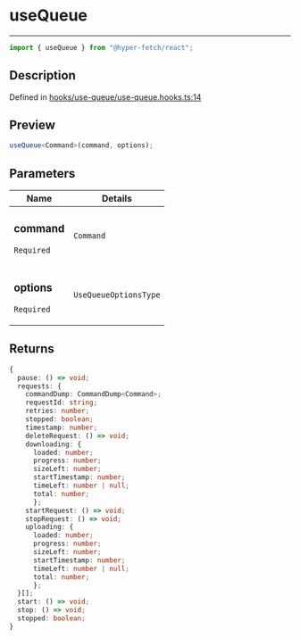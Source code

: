 # useQueue

<div class="api-docs__separator" data-reactroot="">

---

</div><div class="api-docs__import" data-reactroot="">

```ts
import { useQueue } from "@hyper-fetch/react";
```

</div><div class="api-docs__section">

## Description

</div><div class="api-docs__description"><span class="api-docs__do-not-parse">

</span></div><p class="api-docs__definition">

Defined in
[hooks/use-queue/use-queue.hooks.ts:14](https://github.com/BetterTyped/hyper-fetch/blob/993719ed/packages/react/src/hooks/use-queue/use-queue.hooks.ts#L14)

</p><div class="api-docs__section">

## Preview

</div><div class="api-docs__preview fn">

```ts
useQueue<Command>(command, options);
```

</div><div class="api-docs__section">

## Parameters

</div>
<div class="api-docs__parameters">
<table>
<thead><tr><th>Name</th><th>Details</th></tr></thead>
<tbody><tr param-data="command"><td class="api-docs__param-name required">

### command

`Required`

</td><td class="api-docs__param-type">

`Command`

</td></tr><tr param-data="options"><td class="api-docs__param-name required">

### options

`Required`

</td><td class="api-docs__param-type">

`UseQueueOptionsType`

</td></tr></tbody></table></div><div class="api-docs__section">

## Returns

</div><div class="api-docs__returns">

```ts
{
  pause: () => void;
  requests: {
    commandDump: CommandDump<Command>;
    requestId: string;
    retries: number;
    stopped: boolean;
    timestamp: number;
    deleteRequest: () => void;
    downloading: {
      loaded: number;
      progress: number;
      sizeLeft: number;
      startTimestamp: number;
      timeLeft: number | null;
      total: number;
      };
    startRequest: () => void;
    stopRequest: () => void;
    uploading: {
      loaded: number;
      progress: number;
      sizeLeft: number;
      startTimestamp: number;
      timeLeft: number | null;
      total: number;
      };
  }[];
  start: () => void;
  stop: () => void;
  stopped: boolean;
}
```

</div>
